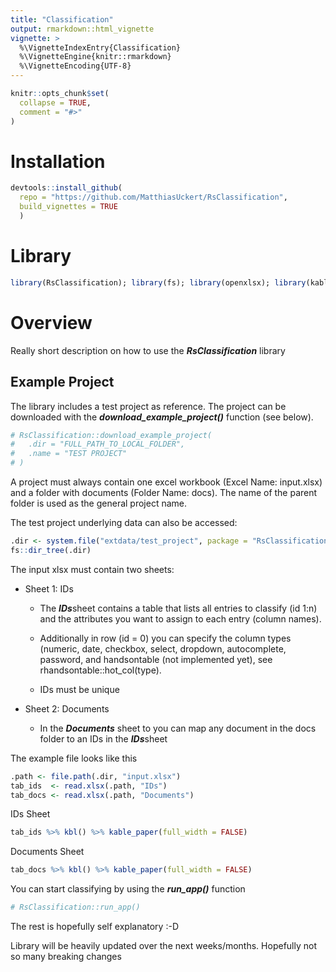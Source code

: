 ```yaml
---
title: "Classification"
output: rmarkdown::html_vignette
vignette: >
  %\VignetteIndexEntry{Classification}
  %\VignetteEngine{knitr::rmarkdown}
  %\VignetteEncoding{UTF-8}
---
```


```r
knitr::opts_chunk$set(
  collapse = TRUE,
  comment = "#>"
)
```

# Installation

```r
devtools::install_github(
  repo = "https://github.com/MatthiasUckert/RsClassification",
  build_vignettes = TRUE
  )
```

# Library

```r
library(RsClassification); library(fs); library(openxlsx); library(kableExtra)
```

# Overview

Really short description on how to use the ***RsClassification*** library

## Example Project  

The library includes a test project as reference. The project can be downloaded with the ***download_example_project()*** function (see below).

```r
# RsClassification::download_example_project(
#   .dir = "FULL_PATH_TO_LOCAL_FOLDER",
#   .name = "TEST PROJECT"
# )
```

A project must always contain one excel workbook (Excel Name: input.xlsx) and a folder with documents (Folder Name: docs). The name of the parent folder is used as the general project name.

The test project underlying data can also be accessed:

```r
.dir <- system.file("extdata/test_project", package = "RsClassification")
fs::dir_tree(.dir)

```

The input xlsx must contain two sheets:

-   Sheet 1: IDs

    -   The ***IDs***sheet contains a table that lists all entries to classify (id 1:n) and the attributes you want to assign to each entry (column names).

    -   Additionally in row (id = 0) you can specify the column types (numeric, date, checkbox, select, dropdown, autocomplete, password, and handsontable (not implemented yet), see rhandsontable::hot_col(type).

    -   IDs must be unique

-   Sheet 2: Documents

    -   In the ***Documents*** sheet to you can map any document in the docs folder to an IDs in the ***IDs***sheet

The example file looks like this

```r
.path <- file.path(.dir, "input.xlsx")
tab_ids  <- read.xlsx(.path, "IDs")
tab_docs <- read.xlsx(.path, "Documents")

```

IDs Sheet

```r
tab_ids %>% kbl() %>% kable_paper(full_width = FALSE)
```

Documents Sheet

```r
tab_docs %>% kbl() %>% kable_paper(full_width = FALSE)
```

You can start classifying by using the ***run_app()*** function

```r
# RsClassification::run_app()
```

The rest is hopefully self explanatory :-D

Library will be heavily updated over the next weeks/months. Hopefully not so many breaking changes
